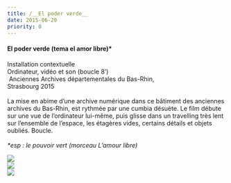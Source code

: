 ```yaml
---
title: /__El poder verde__
date: 2015-06-20
priority: 0
---
```

#### **El poder verde (tema el amor libre)\***

Installation contextuelle \
Ordinateur, vidéo et son (boucle 8’)\
 Anciennes Archives départementales du Bas-Rhin, \
Strasbourg 2015 \
\
La mise en abime d’une archive numérique dans ce bâtiment des anciennes archives du Bas-Rhin, est rythmée par une cumbia désuète. Le film débute sur une vue de l’ordinateur lui-même, puis glisse dans un travelling très lent sur l’ensemble de l’espace, les étagères vides, certains détails et objets oubliés. Boucle. \
\
*\*esp : le pouvoir vert (morceau L’amour libre)*

![](src/assets/images/projects/el-poder-verde/1elpoderverde.jpg)\
![](src/assets/images/projects/el-poder-verde/2elpoderverde.jpg)\
![](src/assets/images/projects/el-poder-verde/3elpoderverde.jpg)
